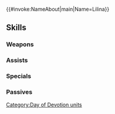 {{#invoke:NameAbout|main|Name=Lilina}}{{HeroPage Tabs}}
{{Hero Infobox
|Name=Lilina
|Title=Blush of Youth
|artist=BUNBUN
|GrowthModifier=None
|WeaponType=Green Tome
|MoveType=Cavalry
|Origin=Fire Emblem: The Binding Blade
|Gender=Female
|actorEN=Julie Kliewer
|actorJP=小澤亜李
|releaseDate=February 9, 2018
|TagID=愛の祭リリーナ
|InternalID=216
|Properties=special,specRate_202202
|cv1=5
|cv2=200100
|description=A noble of Ostia and Roy's friend since childhood. Focused on choosing gifts for those dearest to her. Appears in Fire Emblem: The Binding Blade.
}}
{{Stats Page
|Lv1HP=17|Lv1ATK=9|Lv1SPD=8|Lv1DEF=5|Lv1RES=4
|GRHP=40|GRATK=60|GRSPD=50|GRDEF=35|GRRES=50
}}
==Skills==
===Weapons===
{{Weapons Table
|weapon1=Wind
|weapon1Default=1
|weapon1Unlock=1
|weapon2=Elwind
|weapon2Default=3
|weapon2Unlock=2
|weapon3=Green Gift
|weapon3Default=4
|weapon3Unlock=3
|weapon4=Green Gift+
|weapon4Default=5
|weapon4Unlock=5
}}
===Assists===
{{Assists Table}}
===Specials===
{{Specials Table
|special1=Rising Flame
|special1Default=4
|special1Unlock=3
|special2=Blazing Flame
|special2Unlock=4
}}
===Passives===
{{Passives Table
|passiveA1=Attack +1
|passiveA2=HP/Atk 1
|passiveA3=HP/Atk 2
|passiveA1Unlock=3
|passiveA2Unlock=4
|passiveA3Unlock=5
|passiveC1=Atk Tactic 1
|passiveC2=Atk Tactic 2
|passiveC3=Atk Tactic 3
|passiveC1Unlock=1
|passiveC2Unlock=2
|passiveC3Unlock=4
}}
{{Heroes Navbox}}
[[Category:Day of Devotion units]]